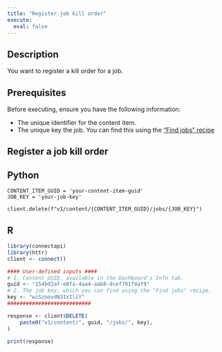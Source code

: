 ```yaml
---
title: "Register job kill order"
execute:
  eval: false
---
```


## Description

You want to register a kill order for a job.

## Prerequisites

 Before executing, ensure you have the following information:

 - The unique identifier for the content item.
 - The unique key the job. You can find this using the ["Find jobs" recipe](../find/index.qmd)

## Register a job kill order

::: {.panel-tabset group="language"}

## Python

```.python
CONTENT_ITEM_GUID = 'your-content-item-guid'
JOB_KEY = 'your-job-key'

client.delete(f"v1/content/{CONTENT_ITEM_GUID}/jobs/{JOB_KEY}")
```

## R

```.r
library(connectapi)
library(httr)
client <- connect()

#### User-defined inputs ####
# 1. Content GUID, available in the Dashboard's Info tab.
guid <- "154bd2af-e8fa-4aa4-aab8-dcef701f4af9"
# 2. The job key, which you can find using the "Find jobs" recipe.
key <- "wiSznovdN3IxIliY"
###########################

response <- client$DELETE(
    paste0("v1/content/", guid, "/jobs/", key),
)

print(response)
```

:::
